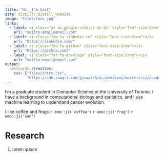 ```yaml
---
title: "Hi, I'm Cait"
site: distill::distill_website
image: "files/face.jpg"
links:
  - label: <i class="ai ai-google-scholar ai-2x" style="font-size:2rem"></i>
    url: "mailto:email@email.com"
  - label: <i class="fab fa-linkedin-in" style="font-size:2rem"></i>
    url: "https://linkedin.com/"
  - label: <i class="fab fa-github" style="font-size:2rem"></i>
    url: "https://github.com/"
  - label: <i class="far fa-envelope" style="font-size:2rem"></i>
    url: "mailto:email@email.com"
output:
  postcards::trestles:
    css: ["files/intro.css",
          "https://cdn.rawgit.com/jpswalsh/academicons/master/css/academicons.min.css"]
---
```


I'm a graduate student in Computer Science at the University of Toronto. I have a background in computational biology and statistics, and I use machine learning to understand cancer evolution. 

I like coffee and frogs `r emo::ji('coffee')` `r emo::ji('frog')` `r emo::ji('sun')`

# Research

1. lorem ipsum 
